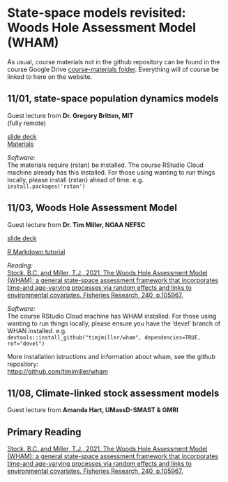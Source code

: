 # State-space models revisited: Woods Hole Assessment Model (WHAM) {#wham}

As usual, course materials not in the github repository can be found in the course Google Drive [course-materials folder](https://drive.google.com/drive/folders/1Wt4fhAgCP92aBu_XSCQq50Xrkc-UVHnx?usp=sharing). Everything will of course be linked to here on the website.  

## 11/01, state-space population dynamics models {.unlisted .unnumbered}

Guest lecture from __Dr. Gregory Britten, MIT__  
(fully remote)  

[slide deck](https://docs.google.com/presentation/d/1U2I1NAjqBGxqqO0baNlmrikYvaAHbSF9wydiF-lHZrQ/edit?usp=share_link)  
[Materials](https://drive.google.com/drive/folders/1c1Yy5jD2-DMUu2H2qk4nIyoVbBNUMhIO)  

*Software:*  
The materials require {rstan} be installed. The course RStudio Cloud machine already has this installed. For those using wanting to run things locally, please install {rstan} ahead of time. e.g.  
```install.packages('rstan')```


## 11/03, Woods Hole Assessment Model {.unlisted .unnumbered}

Guest lecture from __Dr. Tim Miller, NOAA NEFSC__  

[slide deck](https://drive.google.com/file/d/1uvTm4guuzPEgYERWAzUxKmJwAwVVyUGI/view?usp=share_link)  

[R Markdown tutorial](https://drive.google.com/file/d/1HLeJQ3SGxcHVqTJwqqEQugesP1xN4Wdv/view?usp=share_link)  

*Reading:*  
[Stock, B.C. and Miller, T.J., 2021. The Woods Hole Assessment Model (WHAM): a general state-space assessment framework that incorporates time-and age-varying processes via random effects and links to environmental covariates. Fisheries Research, 240, p.105967.](https://doi.org/10.1016/j.fishres.2021.105967)  

*Software:*  
The course RStudio Cloud machine has WHAM installed. For those using wanting to run things locally, please ensure you have the 'devel' branch of WHAN installed. e.g.    
```devtools::install_github("timjmiller/wham", dependencies=TRUE, ref="devel")```

More installation istructions and information about wham, see the github repository:  
[https://github.com/timjmiller/wham](https://github.com/timjmiller/wham)  


## 11/08, Climate-linked stock assessment models {.unlisted .unnumbered}

Guest lecture from __Amanda Hart, UMassD-SMAST & GMRI__  


## Primary Reading {.unlisted .unnumbered}

[Stock, B.C. and Miller, T.J., 2021. The Woods Hole Assessment Model (WHAM): a general state-space assessment framework that incorporates time-and age-varying processes via random effects and links to environmental covariates. Fisheries Research, 240, p.105967.](https://doi.org/10.1016/j.fishres.2021.105967)

